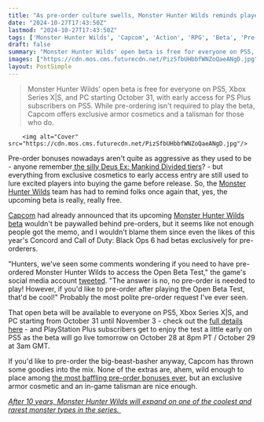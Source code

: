```yaml
---
title: "As pre-order culture swells, Monster Hunter Wilds reminds players the upcoming beta really is free: 'No pre-order is needed to play!'"
date: "2024-10-27T17:43:50Z"
lastmod: "2024-10-27T17:43:50Z"
tags: ['Monster Hunter Wilds', 'Capcom', 'Action', 'RPG', 'Beta', 'Pre-Order', 'PS5', 'Xbox Series X|S', 'PC']
draft: false
summary: "Monster Hunter Wilds' open beta is free for everyone on PS5, Xbox Series X|S, and PC starting October 31, with early access for PS Plus subscribers on PS5. While pre-ordering isn't required to play the beta, Capcom offers exclusive armor cosmetics and a talisman for those who do."
images: ["https://cdn.mos.cms.futurecdn.net/PizSfbUHbbfWNZoQaeANgD.jpg"]
layout: PostSimple
---
```

> Monster Hunter Wilds' open beta is free for everyone on PS5, Xbox Series X|S, and PC starting October 31, with early access for PS Plus subscribers on PS5. While pre-ordering isn't required to play the beta, Capcom offers exclusive armor cosmetics and a talisman for those who do.


        <img alt="Cover" src="https://cdn.mos.cms.futurecdn.net/PizSfbUHbbfWNZoQaeANgD.jpg"/>
        
Pre-order bonuses nowadays aren't quite as aggressive as they used to be - anyone remember[ the silly Deus Ex: Mankind Divided tiers](https://www.gamesradar.com/deus-ex-mankind-divided-augment-pre-order-canceled/)? - but everything from exclusive cosmetics to early access entry are still used to lure excited players into buying the game before release. So, the [Monster Hunter Wilds](https://www.gamesradar.com/games/monster-hunter/monster-hunter-wilds-guide/) team has had to remind folks once again that, yes, the upcoming beta is really, really free.

[Capcom](https://www.gamesradar.com/tag/capcom/) had already announced that its upcoming [Monster Hunter Wilds beta](https://www.gamesradar.com/games/monster-hunter/monster-hunter-wilds-beta-how-to-access/) wouldn't be paywalled behind pre-orders, but it seems like not enough people got the memo, and I wouldn't blame them since even the likes of this year's Concord and Call of Duty: Black Ops 6 had betas exclusively for pre-orderers.

"Hunters, we've seen some comments wondering if you need to have pre-ordered Monster Hunter Wilds to access the Open Beta Test," the game's social media account [tweeted](https://x.com/monsterhunter/status/1849496460540178934). "The answer is no, no pre-order is needed to play! However, if you'd like to pre-order after playing the Open Beta Test, that'd be cool!" Probably the most polite pre-order request I've ever seen. 

That open beta will be available to everyone on PS5, Xbox Series X|S, and PC starting from October 31 until November 3 - check out the [full details here](https://www.gamesradar.com/games/monster-hunter/monster-hunter-wilds-open-beta-starts-next-week-with-crossplay-across-all-platforms-but-ps5-players-can-get-in-early-through-ps-plus/) - and PlayStation Plus subscribers get to enjoy the test a little early on PS5 as the beta will go live tomorrow on October 28 at 8pm PT / October 29 at 3am GMT.

If you'd like to pre-order the big-beast-basher anyway, Capcom has thrown some goodies into the mix. None of the extras are, ahem, wild enough to place among [the most baffling pre-order bonuses ever](https://www.gamesradar.com/10-shockingly-awful-pre-order-bonuses/), but an exclusive armor cosmetic and an in-game talisman are nice enough.

[<em>After 10 years, Monster Hunter Wilds will expand on one of the coolest and rarest monster types in the series.</em> ](https://www.gamesradar.com/games/monster-hunter/almost-10-years-later-monster-hunter-wilds-will-finally-expand-one-of-the-coolest-and-rarest-monster-types-in-the-whole-series/)
        